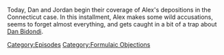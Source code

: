 {{DEFAULTSORT:
    #_EPISODE_0742:Formulaic Objections Part 9
}}{{Episode
    | title           = Formulaic Objections Part 9
    | caption         = Listen to this episode on [https://knowledgefight.libsyn.com/742-formulaic-objections-part-9 Libsyn] [https://open.spotify.com/episode/2gVFGeJRadlieYgKBpZlfz Spotify], Read the [[Transcript/742: Formulaic Objections Part 9|Unofficial Transcript]], View discussion on [https://reddit.com/yi2zqb Reddit]
    | episodeNumber   = 742
    | length          = 03:33:34
    | airDate         = October 31, 2022
    | episodeType     = [[:Category:Formulaic Objections|Formulaic Objections]]
    | appearance      = [[Chris Mattei]], [[Norm Pattis]], [[Robbie Parker]], [[Dan Bidondi]], [[Madeleine Albright]], [[Wolfgang Halbig]], [[Howard Stern]]
    | previousEpisode = [[741: December 2, 2015]]
    | nextEpisode     = [[743: October 29-30, 2022]]
}}

{{Stub}}

Today, Dan and Jordan begin their coverage of Alex's depositions in the Connecticut case.  In this installment, Alex makes some wild accusations, seems to forget almost everything, and gets caught in a bit of a trap about [[Dan Bidondi]].

[[Category:Episodes]]
[[Category:Formulaic Objections]]
